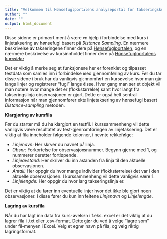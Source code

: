 ```yaml
---
title: "Velkommen til Hønsefuglportalens analyseportal for takseringskurs"
author: ""
date: ""
output: html_document
---
```


Disse sidene er primært ment å være en hjelp i forbindelse med kurs i linjetaksering av hønsefugl basert på *Distance Sampling*. En nærmere beskrivelse av takseringene finner dere på [Hønsefuglportalen](http://honsefugl.nina.no/Innsyn/), og en nærmere beskrivelse av kursinnholdet finner dere på [Hønsefuglportalens kurssider](http://honsefugl.nina.no/Innsyn/Home/Kurs).

Det er viktig å merke seg at funksjonene her er forenklet og tilpasset testdata som samles inn i forbindelse med gjennomføring av kurs. Før du tar disse sidene i bruk har du vanligvis gjennomført en kursøvelse hvor man går langs linjer og registrerer "fugl" langs disse. Hver gang man ser et objekt vil man notere hvor mange det er (flokkstørrelse) samt hvor langt fra takseringslinja observasjonen er gjort. Dette er også helt sentral informasjon når man gjennomfører ekte linjetaksering av hønsefugl basert *Distance-sampling* metoden.

**Klargjøring av kursfila**

Før du starter må du ha klargjort en testfil. I kurssammenheng vil dette vanligvis være resultatet av test-gjennomføringen av linjetaksering. Det er viktig at fila inneholder følgende kolonner, i nevnte rekkefølge: 

- *Linjenavn:* Her skrver du navnet på linja. 
- *Obsnr:* Forkortelse for observasjonsnummer. Begynn gjerne med 1, og nummerer deretter fortløpende. 
- *Linjeavstand:* Her skriver du inn astanden fra linja til den aktuelle observasjonen.
- *Antall:* Her oppgir du hvor mange individer (flokkstørrelse) det var i den aktuelle observasjonen. I kurssammenheng vil dette vanligvis være 1.
- *Linjelengde:* Her oppgir du hvor lang takseringslinja er.

Det er viktig at du fører inn eventuelle linjer hvor det ikke ble gjort noen observasjoner. I disse fører du kun inn feltene *Linjenavn* og *Linjelengde*.


**Lagring av kursfila**

Når du har lagt inn data fra kurs-øvelsen i f.eks. excel er det viktig at du lagrer fila i .txt eller .csv-format. Dette gjør du ved å velge "lagre som" under fil-menyen i Excel. Velg et egnet navn på fila, og velg riktig lagringsformat.  

